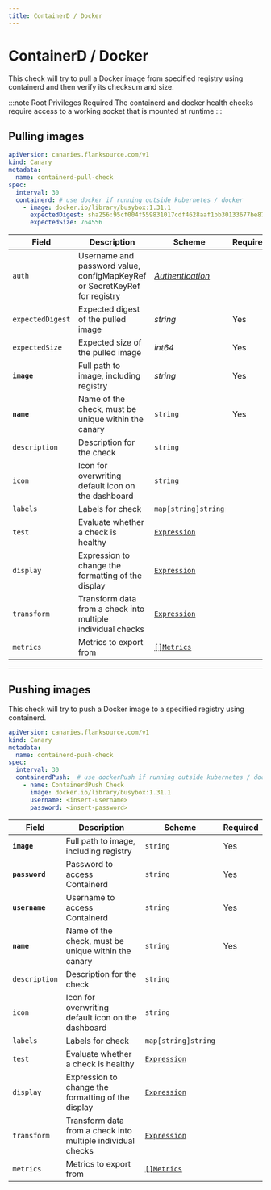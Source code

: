 ```yaml
---
title: ContainerD / Docker
---
```


# <Icon name="containerd" />  ContainerD / Docker

This check will try to pull a Docker image from specified registry using containerd and then verify its checksum and size.

:::note Root Privileges Required
The containerd and docker health checks require access to a working socket that is mounted at runtime
:::

## Pulling images

```yaml
apiVersion: canaries.flanksource.com/v1
kind: Canary
metadata:
  name: containerd-pull-check
spec:
  interval: 30
  containerd: # use docker if running outside kubernetes / docker
    - image: docker.io/library/busybox:1.31.1
      expectedDigest: sha256:95cf004f559831017cdf4628aaf1bb30133677be8702a8c5f2994629f637a209
      expectedSize: 764556

```

| Field            | Description                                                  | Scheme                                            | Required |
| ---------------- | ------------------------------------------------------------ | ------------------------------------------------- | -------- |
| `auth`           | Username and password value, configMapKeyRef or SecretKeyRef for registry | [_Authentication_](../reference/authentication) |          |
| `expectedDigest` | Expected digest of the pulled image                          | _string_                                          | Yes      |
| `expectedSize`   | Expected size of the pulled image                            | _int64_                                           | Yes      |
| **`image`**      | Full path to image, including registry                       | _string_                                          | Yes      |
| **`name`**    | Name of the check, must be unique within the canary         | `string`                                     | Yes      |
| `description` | Description for the check                                   | `string`                                     |          |
| `icon`        | Icon for overwriting default icon on the dashboard          | `string`                                     |          |
| `labels`      | Labels for check                                            | `map[string]string`                          |          |
| `test`        | Evaluate whether a check is healthy                         | [`Expression`](../concepts/health-evaluation)  |          |
| `display`     | Expression to change the formatting of the display          | [`Expression`](../concepts/display-formatting) |          |
| `transform`   | Transform data from a check into multiple individual checks | [`Expression`](../concepts/transforms)          |          |
| `metrics`     | Metrics to export from                                      | [`[]Metrics`](../concepts/metrics-exporter)    |          |

---

## Pushing images

This check will try to push a Docker image to a specified registry using containerd.

```yaml
apiVersion: canaries.flanksource.com/v1
kind: Canary
metadata:
  name: containerd-push-check
spec:
  interval: 30
  containerdPush:  # use dockerPush if running outside kubernetes / docker
    - name: ContainerdPush Check
      image: docker.io/library/busybox:1.31.1
      username: <insert-username>
      password: <insert-password>
```

| Field          | Description                            | Scheme                | Required |
| -------------- | -------------------------------------- | --------------------- | -------- |
| **`image`**    | Full path to image, including registry | `string`              | Yes      |
| **`password`** | Password to access Containerd          | `string`              | Yes      |
| **`username`** | Username to access Containerd          | `string`              | Yes      |
| **`name`**    | Name of the check, must be unique within the canary         | `string`                                     | Yes      |
| `description` | Description for the check                                   | `string`                                     |          |
| `icon`        | Icon for overwriting default icon on the dashboard          | `string`                                     |          |
| `labels`      | Labels for check                                            | `map[string]string`                          |          |
| `test`        | Evaluate whether a check is healthy                         | [`Expression`](../concepts/health-evaluation)  |          |
| `display`     | Expression to change the formatting of the display          | [`Expression`](../concepts/display-formatting) |          |
| `transform`   | Transform data from a check into multiple individual checks | [`Expression`](../concepts/transforms)          |          |
| `metrics`     | Metrics to export from                                      | [`[]Metrics`](../concepts/metrics-exporter)    |          |
